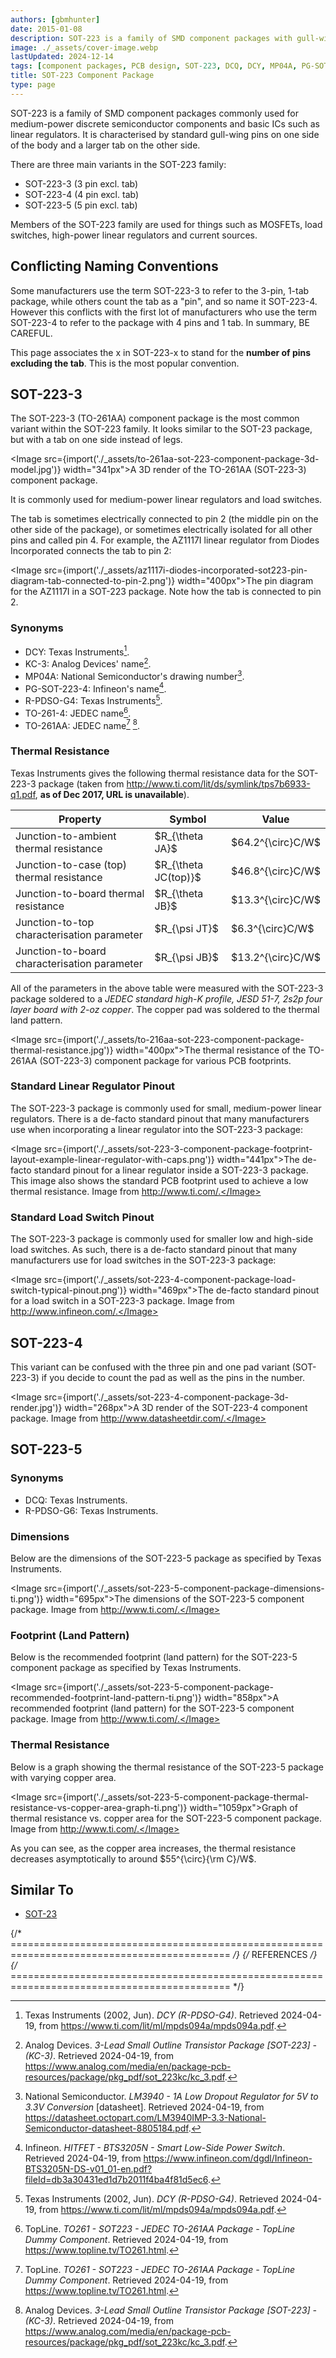 ```yaml
---
authors: [gbmhunter]
date: 2015-01-08
description: SOT-223 is a family of SMD component packages with gull-wing leads on one side and a tab on the other side. It is commonly used for medium-power discrete semiconductor components and basic ICs such as linear regulators.
image: ./_assets/cover-image.webp
lastUpdated: 2024-12-14
tags: [component packages, PCB design, SOT-223, DCQ, DCY, MP04A, PG-SOT-223-4, TO-261-4, R-PDSO-G6, footprint, land pattern, PCBs, dimensions, linear regulator]
title: SOT-223 Component Package
type: page
---
```


SOT-223 is a family of SMD component packages commonly used for medium-power discrete semiconductor components and basic ICs such as linear regulators. It is characterised by standard gull-wing pins on one side of the body and a larger tab on the other side.

There are three main variants in the SOT-223 family:

* SOT-223-3 (3 pin excl. tab)
* SOT-223-4 (4 pin excl. tab)
* SOT-223-5 (5 pin excl. tab)

Members of the SOT-223 family are used for things such as MOSFETs, load switches, high-power linear regulators and current sources.

## Conflicting Naming Conventions

<Aside type="caution">
Some manufacturers use the term SOT-223-3 to refer to the 3-pin, 1-tab package, while others count the tab as a "pin", and so name it SOT-223-4. However this conflicts with the first lot of manufacturers who use the term SOT-223-4 to refer to the package with 4 pins and 1 tab. In summary, BE CAREFUL.
</Aside>

This page associates the x in SOT-223-x to stand for the **number of pins excluding the tab**. This is the most popular convention.

## SOT-223-3

The SOT-223-3 (TO-261AA) component package is the most common variant within the SOT-223 family. It looks similar to the SOT-23 package, but with a tab on one side instead of legs.

<Image src={import('./_assets/to-261aa-sot-223-component-package-3d-model.jpg')} width="341px">A 3D render of the TO-261AA (SOT-223-3) component package.</Image>

It is commonly used for medium-power linear regulators and load switches.

The tab is sometimes electrically connected to pin 2 (the middle pin on the other side of the package), or sometimes electrically isolated for all other pins and called pin 4. For example, the AZ1117I linear regulator from Diodes Incorporated connects the tab to pin 2:

<Image src={import('./_assets/az1117i-diodes-incorporated-sot223-pin-diagram-tab-connected-to-pin-2.png')} width="400px">The pin diagram for the AZ1117I in a SOT-223 package. Note how the tab is connected to pin 2.</Image>

### Synonyms

* DCY: Texas Instruments[^ti-sot-223-3].
* KC-3: Analog Devices' name[^analog-devices-sot-223].
* MP04A: National Semiconductor's drawing number[^national-semiconductor-lm3940-ldo-ds].
* PG-SOT-223-4: Infineon's name[^infineon-bts3205n-low-side-power-switch-ds].
* R-PDSO-G4: Texas Instruments[^ti-sot-223-3].
* TO-261-4: JEDEC name[^topline-to261-sot223].
* TO-261AA: JEDEC name[^topline-to261-sot223] [^analog-devices-sot-223].

### Thermal Resistance

Texas Instruments gives the following thermal resistance data for the SOT-223-3 package (taken from http://www.ti.com/lit/ds/symlink/tps7b6933-q1.pdf, **as of Dec 2017, URL is unavailable**).

<table>
  <thead>
    <tr>
      <th style={{ width: '150px' }}>Property</th>
      <th style={{ width: '150px' }}>Symbol</th>
      <th style={{ width: '150px' }}>Value</th>
    </tr>
  </thead>
<tbody >
<tr >
<td >Junction-to-ambient thermal resistance</td>
<td >$R_{\theta JA}$</td>
<td >$64.2^{\circ}C/W$</td>
</tr>
<tr >
<td >Junction-to-case (top) thermal resistance</td>
<td >$R_{\theta JC(top)}$</td>
<td >$46.8^{\circ}C/W$</td>
</tr>
<tr >
<td >Junction-to-board thermal resistance</td>
<td >$R_{\theta JB}$</td>
<td >$13.3^{\circ}C/W$</td>
</tr>
<tr >
<td >Junction-to-top characterisation parameter</td>
<td >$R_{\psi JT}$</td>
<td >$6.3^{\circ}C/W$</td>
</tr>
<tr >
<td >Junction-to-board characterisation parameter</td>
<td >$R_{\psi JB}$</td>
<td >$13.2^{\circ}C/W$</td>
</tr>
</tbody>
</table>

All of the parameters in the above table were measured with the SOT-223-3 package soldered to a _JEDEC standard high-K profile, JESD 51-7, 2s2p four layer board with 2-oz copper_. The copper pad was soldered to the thermal land pattern.

<Image src={import('./_assets/to-216aa-sot-223-component-package-thermal-resistance.jpg')} width="400px">The thermal resistance of the TO-261AA (SOT-223-3) component package for various PCB footprints.</Image>

### Standard Linear Regulator Pinout

The SOT-223-3 package is commonly used for small, medium-power linear regulators. There is a de-facto standard pinout that many manufacturers use when incorporating a linear regulator into the SOT-223-3 package:

<Image src={import('./_assets/sot-223-3-component-package-footprint-layout-example-linear-regulator-with-caps.png')} width="441px">The de-facto standard pinout for a linear regulator inside a SOT-223-3 package. This image also shows the standard PCB footprint used to achieve a low thermal resistance. Image from http://www.ti.com/.</Image>

### Standard Load Switch Pinout

The SOT-223-3 package is commonly used for smaller low and high-side load switches. As such, there is a de-facto standard pinout that many manufacturers use for load switches in the SOT-223-3 package:

<Image src={import('./_assets/sot-223-4-component-package-load-switch-typical-pinout.png')} width="469px">The de-facto standard pinout for a load switch in a SOT-223-3 package. Image from http://www.infineon.com/.</Image>

## SOT-223-4

This variant can be confused with the three pin and one pad variant (SOT-223-3) if you decide to count the pad as well as the pins in the number.

<Image src={import('./_assets/sot-223-4-component-package-3d-render.jpg')} width="268px">A 3D render of the SOT-223-4 component package. Image from http://www.datasheetdir.com/.</Image>

## SOT-223-5

### Synonyms

* DCQ: Texas Instruments.
* R-PDSO-G6: Texas Instruments.

### Dimensions

Below are the dimensions of the SOT-223-5 package as specified by Texas Instruments.

<Image src={import('./_assets/sot-223-5-component-package-dimensions-ti.png')} width="695px">The dimensions of the SOT-223-5 component package. Image from http://www.ti.com/.</Image>

### Footprint (Land Pattern)

Below is the recommended footprint (land pattern) for the SOT-223-5 component package as specified by Texas Instruments.

<Image src={import('./_assets/sot-223-5-component-package-recommended-footprint-land-pattern-ti.png')} width="858px">A recommended footprint (land pattern) for the SOT-223-5 component package. Image from http://www.ti.com/.</Image>

### Thermal Resistance

Below is a graph showing the thermal resistance of the SOT-223-5 package with varying copper area.

<Image src={import('./_assets/sot-223-5-component-package-thermal-resistance-vs-copper-area-graph-ti.png')} width="1059px">Graph of thermal resistance vs. copper area for the SOT-223-5 component package. Image from http://www.ti.com/.</Image>

As you can see, as the copper area increases, the thermal resistance decreases asymptotically to around $55^{\circ}{\rm C}/W$.

## Similar To

* [SOT-23](/pcb-design/component-packages/sot-23-component-package/)

{/* ============================================================================================ */}
{/* REFERENCES */}
{/* ============================================================================================ */}

[^ti-sot-223-3]: Texas Instruments (2002, Jun). _DCY (R-PDSO-G4)_. Retrieved 2024-04-19, from https://www.ti.com/lit/ml/mpds094a/mpds094a.pdf.
[^national-semiconductor-lm3940-ldo-ds]: National Semiconductor. _LM3940 - 1A Low Dropout Regulator for 5V to 3.3V Conversion_ [datasheet]. Retrieved 2024-04-19, from https://datasheet.octopart.com/LM3940IMP-3.3-National-Semiconductor-datasheet-8805184.pdf.
[^infineon-bts3205n-low-side-power-switch-ds]: Infineon. _HITFET - BTS3205N - Smart Low-Side Power Switch_. Retrieved 2024-04-19, from https://www.infineon.com/dgdl/Infineon-BTS3205N-DS-v01_01-en.pdf?fileId=db3a30431ed1d7b2011f4ba4f81d5ec6.
[^topline-to261-sot223]: TopLine. _TO261 - SOT223 - JEDEC TO-261AA Package - TopLine Dummy Component_. Retrieved 2024-04-19, from https://www.topline.tv/TO261.html.
[^analog-devices-sot-223]: Analog Devices. _3-Lead Small Outline Transistor Package [SOT-223] - (KC-3)_. Retrieved 2024-04-19, from https://www.analog.com/media/en/package-pcb-resources/package/pkg_pdf/sot_223kc/kc_3.pdf.
